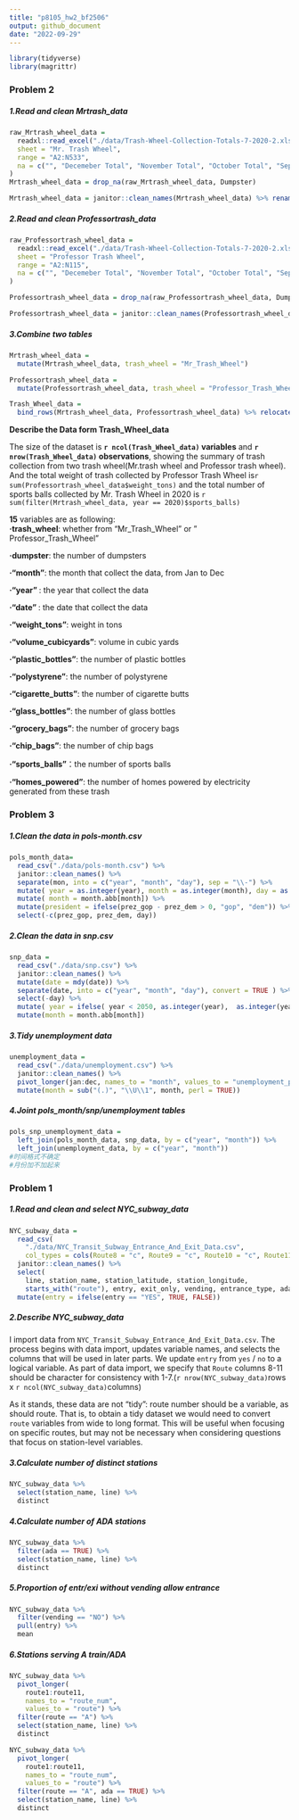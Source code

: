 ```yaml
---
title: "p8105_hw2_bf2506"
output: github_document
date: "2022-09-29"
---
```

```r
library(tidyverse)
library(magrittr)
```


### Problem 2

##### 1.Read and clean Mrtrash_data
```r
raw_Mrtrash_wheel_data =  
  readxl::read_excel("./data/Trash-Wheel-Collection-Totals-7-2020-2.xlsx",
  sheet = "Mr. Trash Wheel",
  range = "A2:N533",
  na = c("", "Decemeber Total", "November Total", "October Total", "September Total", "August Total", "July Total", "June Total", "May Total", "April Total", "March Total", "February Total", "January Total")
)
Mrtrash_wheel_data = drop_na(raw_Mrtrash_wheel_data, Dumpster)

```

```r

Mrtrash_wheel_data = janitor::clean_names(Mrtrash_wheel_data) %>% rename(volume_cubicyards = volume_cubic_yards) %>% mutate(sports_balls=as.integer(sports_balls)) 

```

##### 2.Read and clean Professortrash_data
```r
raw_Professortrash_wheel_data = 
  readxl::read_excel("./data/Trash-Wheel-Collection-Totals-7-2020-2.xlsx",
  sheet = "Professor Trash Wheel", 
  range = "A2:N115", 
  na = c("", "Decemeber Total", "November Total", "October Total", "September Total", "August Total", "July Total", "June Total", "May Total", "April Total", "March Total", "February Total", "January Total")
)

Professortrash_wheel_data = drop_na(raw_Professortrash_wheel_data, Dumpster)

```

```r

Professortrash_wheel_data = janitor::clean_names(Professortrash_wheel_data) %>% rename(volume_cubicyards = volume_cubic_yards) %>% mutate(sports_balls = as.integer(sports_balls)) 

```


##### 3.Combine two tables
```r
Mrtrash_wheel_data = 
  mutate(Mrtrash_wheel_data, trash_wheel = "Mr_Trash_Wheel")

Professortrash_wheel_data =
  mutate(Professortrash_wheel_data, trash_wheel = "Professor_Trash_Wheel")

Trash_Wheel_data = 
  bind_rows(Mrtrash_wheel_data, Professortrash_wheel_data) %>% relocate(trash_wheel)

```

**Describe the Data form Trash_Wheel_data**
 
The size of the dataset is **`r ncol(Trash_Wheel_data)` variables** and **`r nrow(Trash_Wheel_data)` observations**, showing the summary of trash collection from two trash wheel(Mr.trash wheel and Professor trash wheel). And the total weight of trash collected by Professor Trash Wheel is`r sum(Professortrash_wheel_data$weight_tons)` and the total number of sports balls collected by Mr. Trash Wheel in 2020 is `r sum(filter(Mrtrash_wheel_data, year == 2020)$sports_balls)`

**15** variables are as following:  
**·trash_wheel**: whether from "Mr_Trash_Wheel" or "	
Professor_Trash_Wheel"

**·dumpster**: the number of dumpsters 

**·"month"**: the month that collect the data, from Jan to Dec

**·"year" **: the year that collect the data

**·"date" **: the date that collect the data

**·"weight_tons"**: weight in tons

**·"volume_cubicyards"**: volume in cubic yards

**·"plastic_bottles"**:  the number of plastic bottles

**·"polystyrene"**: the number of polystyrene

**·"cigarette_butts"**: the number of cigarette butts 

**·"glass_bottles"**: the number of glass bottles 

**·"grocery_bags"**: the number of grocery bags 

**·"chip_bags"**: the number of chip bags

**·"sports_balls"**：the number of sports balls

**·"homes_powered"**: the number of homes powered by  electricity generated from these trash

### Problem 3

##### 1.Clean the data in pols-month.csv
```r
pols_month_data=
  read_csv("./data/pols-month.csv") %>% 
  janitor::clean_names() %>% 
  separate(mon, into = c("year", "month", "day"), sep = "\\-") %>% 
  mutate( year = as.integer(year), month = as.integer(month), day = as.integer(day)) %>% 
  mutate( month = month.abb[month]) %>%
  mutate(president = ifelse(prez_gop - prez_dem > 0, "gop", "dem")) %>% 
  select(-c(prez_gop, prez_dem, day))

```

##### 2.Clean the data in snp.csv
```r

snp_data =
  read_csv("./data/snp.csv") %>%
  janitor::clean_names() %>% 
  mutate(date = mdy(date)) %>% 
  separate(date, into = c("year", "month", "day"), convert = TRUE ) %>% 
  select(-day) %>% 
  mutate( year = ifelse( year < 2050, as.integer(year),  as.integer(year - 100) )) %>% 
  mutate(month = month.abb[month])

```

##### 3.Tidy unemployment data

```r

unemployment_data = 
  read_csv("./data/unemployment.csv") %>% 
  janitor::clean_names() %>% 
  pivot_longer(jan:dec, names_to = "month", values_to = "unemployment_percentage") %>% 
  mutate(month = sub("(.)", "\\U\\1", month, perl = TRUE))

```

##### 4.Joint pols_month/snp/unemployment tables

```r

pols_snp_unemployment_data = 
  left_join(pols_month_data, snp_data, by = c("year", "month")) %>% 
  left_join(unemployment_data, by = c("year", "month"))
#时间格式不确定
#月份加不加起来
```

### Problem 1

##### 1.Read and clean and select NYC_subway_data
```r
NYC_subway_data = 
  read_csv(
    "./data/NYC_Transit_Subway_Entrance_And_Exit_Data.csv",
    col_types = cols(Route8 = "c", Route9 = "c", Route10 = "c", Route11 = "c")) %>% 
  janitor::clean_names() %>% 
  select(
    line, station_name, station_latitude, station_longitude, 
    starts_with("route"), entry, exit_only, vending, entrance_type, ada) %>% 
  mutate(entry = ifelse(entry == "YES", TRUE, FALSE))
```

##### 2.Describe NYC_subway_data
I import data from `NYC_Transit_Subway_Entrance_And_Exit_Data.csv`. The process begins with data import, updates variable names, and selects the columns that will be used in later parts. We update `entry` from `yes` / `no` to a logical variable. As part of data import, we specify that `Route` columns 8-11 should be character for consistency with 1-7.(`r nrow(NYC_subway_data)`rows x `r ncol(NYC_subway_data)`columns)

As it stands, these data are not "tidy": route number should be a variable, as should route. That is, to obtain a tidy dataset we would need to convert `route` variables from wide to long format. This will be useful when focusing on specific routes, but may not be necessary when considering questions that focus on station-level variables. 
 
##### 3.Calculate number of distinct stations
```r
NYC_subway_data %>% 
  select(station_name, line) %>% 
  distinct
```

##### 4.Calculate number of ADA stations
```r
NYC_subway_data %>% 
  filter(ada == TRUE) %>% 
  select(station_name, line) %>% 
  distinct
```

##### 5.Proportion of entr/exi without vending allow entrance
```r
NYC_subway_data %>% 
  filter(vending == "NO") %>% 
  pull(entry) %>% 
  mean
```

##### 6.Stations serving A train/ADA
```r
NYC_subway_data %>% 
  pivot_longer(
    route1:route11,
    names_to = "route_num",
    values_to = "route") %>% 
  filter(route == "A") %>% 
  select(station_name, line) %>% 
  distinct

NYC_subway_data %>% 
  pivot_longer(
    route1:route11,
    names_to = "route_num",
    values_to = "route") %>% 
  filter(route == "A", ada == TRUE) %>% 
  select(station_name, line) %>% 
  distinct
```